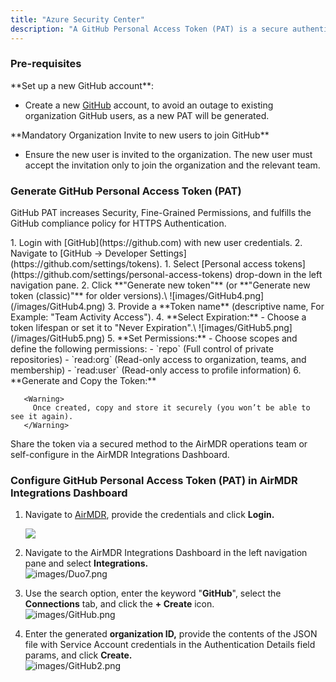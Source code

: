 ```yaml
---
title: "Azure Security Center"
description: "A GitHub Personal Access Token (PAT) is a secure authentication method used to access GitHub's API, repositories, and other services without using a password. It acts as a substitute for your password when performing operations like cloning repositories, pushing code, or accessing GitHub APIs from scripts or third-party applications."
---
```


### Pre-requisites

<Check>
  **Set up a new GitHub account**:

  - Create a new [GitHub](https://github.com/join) account, to avoid an outage to existing organization GitHub users, as a new PAT will be generated.
</Check>

<Check>
  **Mandatory Organization Invite to new users to join GitHub**

  - Ensure the new user is invited to the organization. The new user must accept the invitation only to join the organization and the relevant team.
</Check>

### **Generate GitHub Personal Access Token (PAT)**

GitHub PAT increases Security, Fine-Grained Permissions, and fulfills the GitHub compliance policy for HTTPS Authentication.

<Steps>
  <Step title="Access GitHub">
    1. Login with [GitHub](https://github.com) with new user credentials.
    2. Navigate to [GitHub → Developer Settings](https://github.com/settings/tokens).
  </Step>
  <Step title="Generate a Personal Access Token">
    1. Select [Personal access tokens](https://github.com/settings/personal-access-tokens) drop-down in the left navigation pane.
    2. Click **"Generate new token"** (or **"Generate new token (classic)"** for older versions).\
       ![images/GitHub4.png](/images/GitHub4.png)
    3. Provide a **Token name** (descriptive name, For Example: "Team Activity Access").
    4. **Select Expiration:**
       - Choose a token lifespan or set it to "Never Expiration".\
         ![images/GitHub5.png](/images/GitHub5.png)
    5. **Set Permissions:**
       - Choose scopes and define the following permissions:
         - `repo` (Full control of private repositories)
         - `read:org` (Read-only access to organization, teams, and membership)
         - `read:user` (Read-only access to profile information)
    6. **Generate and Copy the Token:**

       <Warning>
         Once created, copy and store it securely (you won’t be able to see it again).
       </Warning>
  </Step>
  <Step title="Securely share GitHub PAT">
    <Check>
      <Icon icon="envelope" /> Share the token via a secured method to the AirMDR operations team or self-configure in the AirMDR Integrations Dashboard.
    </Check>
  </Step>
</Steps>

### Configure **GitHub Personal Access Token (PAT)** in AirMDR Integrations Dashboard

1. Navigate to [AirMDR](https://app.airmdr.com/auth/login), provide the credentials and click **Login.**

   ![](/images/Datadog11.png)
2. Navigate to the AirMDR Integrations Dashboard in the left navigation pane and select **Integrations.**\
   ![images/Duo7.png](/images/Duo7.png)
3. Use the search option, enter the keyword "**GitHub**", select the **Connections** tab, and click the **\+ Create** icon.\
   ![images/GitHub.png](/images/GitHub.png)
4. Enter the generated **organization ID,** provide the contents of the JSON file with Service Account credentials in the Authentication Details field params, and click **Create.**\
   ![images/GitHub2.png](/images/GitHub2.png)